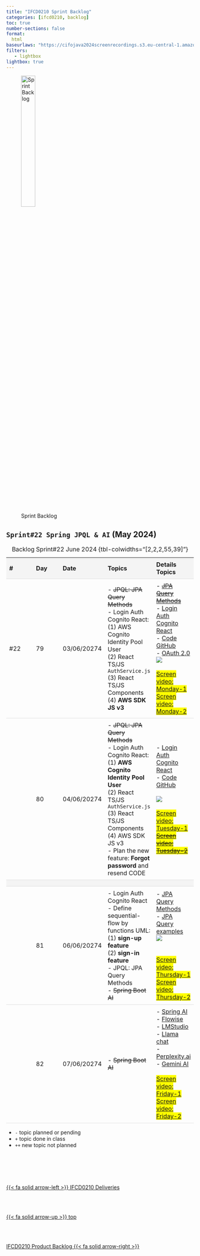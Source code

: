 ```yaml
---
title: "IFCD0210 Sprint Backlog"
categories: [ifcd0210, backlog]
toc: true
number-sections: false
format:
  html
baseurlaws: "https://cifojava2024screenrecordings.s3.eu-central-1.amazonaws.com/"
filters:
   - lightbox
lightbox: true
---
```


<style>

.heatMap th { background:  #f4f4f4;}
tr:nth-child(3) {background-color: #f4f4f4;}

th, td {
  padding: 8px;
  text-align: left;
  border-bottom: 1px solid #ddd;
}

tr:hover {background-color:  #f4f4f4;}

</style>

![Sprint Backlog](/images/home/backlog.jpg){width="30%"}

<div class="heatMap">

::: {.column-page-right}


##  ``Sprint#22 Spring JPQL & AI`` (May 2024)

| # | Day | Date | Topics |  Details Topics |
| -- | -- | -- | -- | -- |
| #22 | 79 | 03/06/20274 | - <s>JPQL: JPA Query Methods</s> </br>  - Login Auth Cognito React: </br> (1) AWS Cognito Identity Pool User  </br> (2)  React TS/JS ``AuthService.js``  </br> (3)  React TS/JS Components </br> (4)  **AWS SDK JS v3** |  - <s>[JPA Query Methods](https://docs.spring.io/spring-data/jpa/reference/jpa/query-methods.html){.external target='_blank'}</s> </br> - [Login Auth Cognito React](https://github.com/AlbertProfe/authReactCognitoJS/wiki){.external target='_blank'}   </br> - [Code GitHub](https://github.com/AlbertProfe/authReactCognitoJS){.external target='_blank'}  </br>  - [OAuth 2.0](https://oauth.net/2/){.external target='_blank'}</br>  ![](/images/ifcd0210-24/aws-cognito-react-architecture.png){.lightbox} </br></br><mark> [Screen video: Monday-1]({{< meta baseurlaws >}}CifjoJava-2024-06-03-1.mp4){.external target='_blank'}<mark>  </br><mark> [Screen video: Monday-2]({{< meta baseurlaws >}}CifjoJava-2024-06-03-2.mp4){.external target='_blank'}<mark> |
|   | 80 |  04/06/20274 |  - <s>JPQL: JPA Query Methods</s>  </br>- Login Auth Cognito React: </br> (1) **AWS Cognito Identity Pool User**  </br> (2)  React TS/JS ``AuthService.js``  </br> (3)  React TS/JS Components </br> (4)  AWS SDK JS v3   </br>  - Plan the new feature: **Forgot password** and resend CODE |  - [Login Auth Cognito React](https://github.com/AlbertProfe/authReactCognitoJS/wiki){.external target='_blank'}  </br> - [Code GitHub](https://github.com/AlbertProfe/authReactCognitoJS){.external target='_blank'}  </br>  </br> ![](/images/ifcd0210-24/photo_2024-06-04_10-44-43.jpg){.lightbox} </br></br><mark> [Screen video: Tuesday-1]({{< meta baseurlaws >}}CifjoJava-2024-06-04-1.mp4){.external target='_blank'}<mark> <s> </br><mark> [Screen video: Tuesday-2]({{< meta baseurlaws >}}CifjoJava-2024-06-04-2.mp4){.external target='_blank'}<mark></s> |
|   |
|  | 81 |  06/06/20274 | -  Login Auth Cognito React </br>  - Define sequential-flow by functions UML:</br> (1) **sign-up feature** </br> (2)  **sign-in feature** </br> - JPQL: JPA Query Methods </br>  - <s>Spring Boot AI</s>  |  - [JPA Query Methods](https://docs.spring.io/spring-data/jpa/reference/jpa/query-methods.html){.external target='_blank'}</br> - [JPA Query examples](https://github.com/AlbertProfe/simulations/wiki/simulations-v1.1){.external target='_blank'} </br> ![](/images/ifcd0210-24/photo_2024-06-06_14-02-52.jpg){.lightbox} </br> </br></br><mark> [Screen video: Thursday-1]({{< meta baseurlaws >}}CifjoJava-2024-06-06-1.mp4){.external target='_blank'}<mark>  </br><mark> [Screen video: Thursday-2]({{< meta baseurlaws >}}CifjoJava-2024-06-06-2.mp4){.external target='_blank'}<mark>  |
|  | 82 |  07/06/20274 | - <s>Spring Boot AI</s>  |  - [Spring AI](https://spring.io/projects/spring-ai){.external target='_blank'}  </br> - [Flowise](https://flowiseai.com/){.external target='_blank'}</br>    - [LMStudio](https://lmstudio.ai/){.external target='_blank'} </br>   - [Llama chat](https://www.llama2.ai/){.external target='_blank'} </br>   - [Perplexity.ai](https://www.perplexity.ai/){.external target='_blank'} </br>   - [Gemini AI](https://gemini.google.com){.external target='_blank'} </br></br><mark> [Screen video: Friday-1]({{< meta baseurlaws >}}CifjoJava-2024-06-07-1.mp4){.external target='_blank'}<mark>  </br><mark> [Screen video: Friday-2]({{< meta baseurlaws >}}CifjoJava-2024-06-07-2.mp4){.external target='_blank'}<mark>  |
: Backlog Sprint#22 June 2024 {tbl-colwidths="[2,2,2,55,39]"}
:::



::: {.callout-note}
- `-` topic planned or pending
- `+` topic done in class
- `++` new topic not planned
:::


<!--- navLinks -->
<br><br>
<div class=row>
<br>
<div class='column left previous'>
<br>
[{{< fa solid arrow-left >}} IFCD0210 Deliveries](/ifcd0210-24/ifcd0210deliveries-24.qmd)
<br>
</div>
<br>
<div class='column center'>
<br>
[{{< fa solid arrow-up >}} top](#top)
<br>
</div>
<br>
<div class='column right next'>
<br>
[IFCD0210 Product Backlog  {{< fa solid arrow-right >}}](/ifcd0210-24/ifcd0210backlog-product-24.qmd)
<br>
</div>
<br>
</div>
